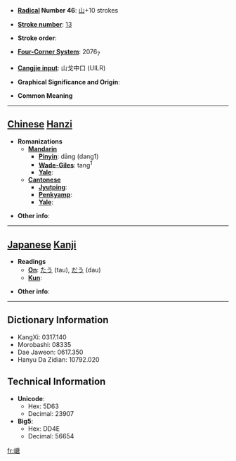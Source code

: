 * '''[[Wiktionary:Chinese radical index| Radical]] Number 46''': [[Wiktionary:Chinese radical index 山|山]]+10 strokes

* '''[[Wiktionary:Chinese total strokes index|Stroke number]]''': [[Wiktionary:Chinese total strokes index 13|13]]

* '''Stroke order''': 

* '''[[Wiktionary:Chinese four corner index|Four-Corner System]]''': 2076<sub>7</sub>

* '''[[Wiktionary:Chinese Cangjie index|Cangjie input]]''': 山戈中口 (UILR)

* '''Graphical Significance and Origin''': 

* '''Common Meaning'''

----

== [[Chinese]] [[Hanzi]] ==

* '''Romanizations'''
** '''[[Mandarin]]'''
*** '''[[Pinyin]]''': dāng (dang1)
*** '''[[Wade-Giles]]''': tang<sup>1</sup>
*** '''[[Yale]]''': 
** '''[[Cantonese]]'''
*** '''[[Jyutping]]''':
*** '''[[Penkyamp]]''': 
*** '''[[Yale]]''': 

* '''Other info''': 

----

== [[Japanese]] [[Kanji]] ==

* '''Readings'''
** '''[[On]]''': [[たう]] (tau), [[だう]] (dau)
** '''[[Kun]]''': 

* '''Other info''':  

----

== Dictionary Information ==

* KangXi: 0317.140
* Morobashi: 08335
* Dae Jaweon: 0617.350
* Hanyu Da Zidian: 10792.020

== Technical Information ==

* '''Unicode''':
** Hex: 5D63
** Decimal: 23907
* '''Big5''':
** Hex: DD4E
** Decimal: 56654

[[fr:嵣]]